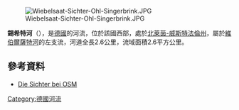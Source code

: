 {{Onesource|time=2020-08-13T04:36:31+00:00}}
{{Coord|51|7|45.46|N|7|38|48.57|E|display=title}}

[[Image:Wiebelsaat-Sichter-Ohl-Singerbrink.JPG|right]]

'''錫希特河'''（{{lang-de|Sichter}}），是[[德國|德國]]的河流，位於該國西部，處於[[北萊茵-威斯特法倫州|北萊茵-威斯特法倫州]]，屬於[[維伯爾薩特河|維伯爾薩特河]]的左支流，河道全長2.6公里，流域面積2.6平方公里。

==參考資料==
* [http://www.openstreetmap.org/?relation=1437176 Die Sichter bei OSM]

{{Germany-geo-stub}}
[[Category:德國河流|Category:德國河流]]
